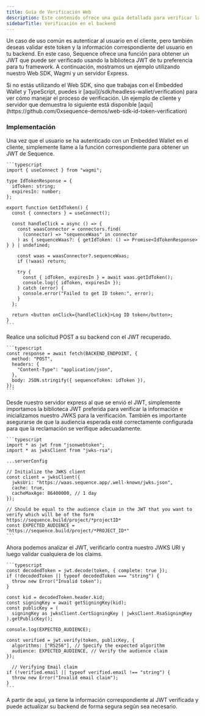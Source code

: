 ```yaml
---
title: Guía de Verificación Web
description: Este contenido ofrece una guía detallada para verificar la propiedad de una dirección de Embedded Wallet usando un nonce y una expiración de tiempo opcional.
sidebarTitle: Verificación en el backend
---
```


Un caso de uso común es autenticar al usuario en el cliente, pero también deseas validar este token y la información correspondiente del usuario en tu backend. En este caso, Sequence ofrece una función para obtener un JWT que puede ser verificado usando la biblioteca JWT de tu preferencia para tu framework. A continuación, mostramos un ejemplo utilizando nuestro Web SDK, Wagmi y un servidor Express.

<Note>
  Si no estás utilizando el Web SDK, sino que trabajas con el Embedded Wallet y TypeScript, puedes ir [aquí](/sdk/headless-wallet/verification) para ver cómo manejar el proceso de verificación.
</Note>

<Note>
  Un ejemplo de cliente y servidor que demuestra lo siguiente está disponible [aquí](https://github.com/0xsequence-demos/web-sdk-id-token-verification)
</Note>

### Implementación

<Steps>
  <Step title="Solicitar IdToken desde el cliente">
    Una vez que el usuario se ha autenticado con un Embedded Wallet en el cliente, simplemente llame a la función correspondiente para obtener un JWT de Sequence.

    ```typescript
    import { useConnect } from "wagmi";

    type IdTokenResponse = {
      idToken: string;
      expiresIn: number;
    };

    export function GetIdToken() {
      const { connectors } = useConnect();

      const handleClick = async () => {
        const waasConnector = connectors.find(
          (connector) => "sequenceWaas" in connector
        ) as { sequenceWaas?: { getIdToken: () => Promise<IdTokenResponse> } } | undefined;

        const waas = waasConnector?.sequenceWaas;
        if (!waas) return;

        try {
          const { idToken, expiresIn } = await waas.getIdToken();
          console.log({ idToken, expiresIn });
        } catch (error) {
          console.error("Failed to get ID token:", error);
        }
      };

      return <button onClick={handleClick}>Log ID token</button>;
    }
    ```
  </Step>

  <Step title="Enviar el JWT al backend">
    Realice una solicitud POST a su backend con el JWT recuperado.

    ```typescript
    const response = await fetch(BACKEND_ENDPOINT, {
      method: "POST",
      headers: {
        "Content-Type": "application/json",
      },
      body: JSON.stringify({ sequenceToken: idToken }),
    });
    ```
  </Step>

  <Step title="Importar bibliotecas JWT e inicializar JWKS">
    Desde nuestro servidor express al que se envió el JWT, simplemente importamos la biblioteca JWT preferida para verificar la información e inicializamos nuestro JWKS para la verificación. También es importante asegurarse de que la audiencia esperada esté correctamente configurada para que la reclamación se verifique adecuadamente.

    ```typescript
    import * as jwt from "jsonwebtoken";
    import * as jwksClient from "jwks-rsa";

    ...serverConfig

    // Initialize the JWKS client
    const client = jwksClient({
      jwksUri: "https://waas.sequence.app/.well-known/jwks.json",
      cache: true,
      cacheMaxAge: 86400000, // 1 day
    });

    // Should be equal to the audience claim in the JWT that you want to verify which will be of the form https://sequence.build/project/*projectID*
    const EXPECTED_AUDIENCE = "https://sequence.build/project/*PROJECT_ID*"
    ```
  </Step>

  <Step title="Decodificar el JWT y verificar los claims">
    Ahora podemos analizar el JWT, verificarlo contra nuestro JWKS URI y luego validar cualquiera de los claims.

    ```typescript
    const decodedToken = jwt.decode(token, { complete: true });
    if (!decodedToken || typeof decodedToken === "string") {
      throw new Error("Invalid token");
    }

    const kid = decodedToken.header.kid;
    const signingKey = await getSigningKey(kid);
    const publicKey = (
      signingKey as jwksClient.CertSigningKey | jwksClient.RsaSigningKey
    ).getPublicKey();

    console.log(EXPECTED_AUDIENCE);

    const verified = jwt.verify(token, publicKey, {
      algorithms: ["RS256"], // Specify the expected algorithm
      audience: EXPECTED_AUDIENCE, // Verify the audience claim
    });

      // Verifying Email claim
    if (!verified.email || typeof verified.email !== "string") {
      throw new Error("Invalid email claim");
    }
    ```
  </Step>

  <Step title="Actualizar su backend">
    A partir de aquí, ya tiene la información correspondiente al JWT verificada y puede actualizar su backend de forma segura según sea necesario.
  </Step>
</Steps>